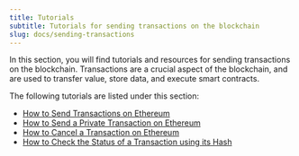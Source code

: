 ```yaml
---
title: Tutorials
subtitle: Tutorials for sending transactions on the blockchain
slug: docs/sending-transactions
---
```



In this section, you will find tutorials and resources for sending transactions on the blockchain. Transactions are a crucial aspect of the blockchain, and are used to transfer value, store data, and execute smart contracts.


The following tutorials are listed under this section:

* [How to Send Transactions on Ethereum](/docs/how-to-send-transactions-on-ethereum)
* [How to Send a Private Transaction on Ethereum](/docs/how-to-send-a-private-transaction-on-ethereum)
* [How to Cancel a Transaction on Ethereum](/docs/how-to-cancel-a-private-transaction-on-ethereum)
* [How to Check the Status of a Transaction using its Hash](/docs/how-to-check-the-status-of-a-transaction-using-its-hash)
